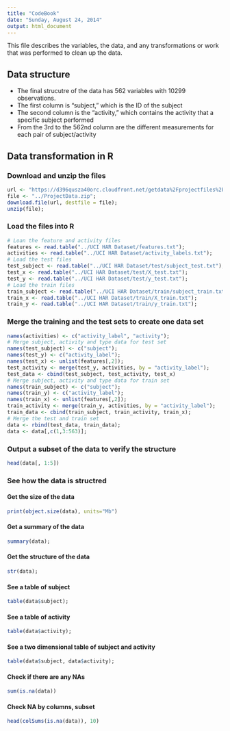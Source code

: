```yaml
---
title: "CodeBook"
date: "Sunday, August 24, 2014"
output: html_document
---
```


This file describes the variables, the data, and any transformations or work that was performed to clean up the data.

## Data structure

- The final strucutre of the data has 562 variables with 10299 observations.
- The first column is "subject," which is the ID of the subject
- The second column is the "activity," which contains the activity that a specific subject performed
- From the 3rd to the 562nd column are the different measurements for each pair of subject/activity

## Data transformation in R

### Download and unzip the files
```r
url <- "https://d396qusza40orc.cloudfront.net/getdata%2Fprojectfiles%2FUCI%20HAR%20Dataset.zip";
file <- "../ProjectData.zip";
download.file(url, destfile = file);
unzip(file);
```

### Load the files into R
```r
# Loan the feature and activity files
features <- read.table("../UCI HAR Dataset/features.txt");
activities <- read.table("../UCI HAR Dataset/activity_labels.txt");
# Load the test files
test_subject <- read.table("../UCI HAR Dataset/test/subject_test.txt");
test_x <- read.table("../UCI HAR Dataset/test/X_test.txt");
test_y <- read.table("../UCI HAR Dataset/test/y_test.txt");
# Load the train files
train_subject <- read.table("../UCI HAR Dataset/train/subject_train.txt");
train_x <- read.table("../UCI HAR Dataset/train/X_train.txt");
train_y <- read.table("../UCI HAR Dataset/train/y_train.txt");
```

### Merge the training and the test sets to create one data set
```r
names(activities) <- c("activity_label", "activity");
# Merge subject, activity and type data for test set
names(test_subject) <- c("subject");
names(test_y) <- c("activity_label");
names(test_x) <- unlist(features[,2]);
test_activity <- merge(test_y, activities, by = "activity_label");
test_data <- cbind(test_subject, test_activity, test_x)
# Merge subject, activity and type data for train set
names(train_subject) <- c("subject");
names(train_y) <- c("activity_label");
names(train_x) <- unlist(features[,2]);
train_activity <- merge(train_y, activities, by = "activity_label");
train_data <- cbind(train_subject, train_activity, train_x);
# Merge the test and train set
data <- rbind(test_data, train_data);
data <- data[,c(1,3:563)];
```

### Output a subset of the data to verify the structure
```r
head(data[, 1:5])
```

### See how the data is structred
#### Get the size of the data
```r
print(object.size(data), units="Mb")
```
#### Get a summary of the data
```r
summary(data);
```
#### Get the structure of the data
```r
str(data);
```
#### See a table of subject
```r
table(data$subject);
```
#### See a table of activity
```r
table(data$activity);
```
#### See a two dimensional table of subject and activity
```r
table(data$subject, data$activity);
```
#### Check if there are any NAs
```r
sum(is.na(data))
```
#### Check NA by columns, subset
```r
head(colSums(is.na(data)), 10)
```
